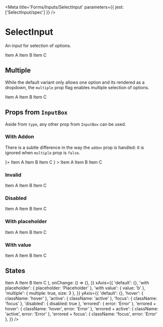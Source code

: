 

<Meta
  title='Forms/Inputs/SelectInput'
  parameters={{ jest: ['SelectInput/spec'] }}
/>

# SelectInput

An input for selection of options.

<Canvas>
  <Story name='Default'>
    <SelectInput>
      <SelectInput.Option value='a'>Item A</SelectInput.Option>
      <SelectInput.Option value='b'>Item B</SelectInput.Option>
      <SelectInput.Option value='c'>Item C</SelectInput.Option>
    </SelectInput>
  </Story>
</Canvas>

<ArgsTable of={SelectInput} />

## Multiple

While the default variant only allows one option and its rendered as a dropdown, the `multiple` prop flag enables
multiple selection of options.

<Canvas>
  <Story name='Multiple'>
    <SelectInput multiple htmlSize={3} value={['b', 'c']}>
      <SelectInput.Option value='a'>Item A</SelectInput.Option>
      <SelectInput.Option value='b'>Item B</SelectInput.Option>
      <SelectInput.Option value='c'>Item C</SelectInput.Option>
    </SelectInput>
  </Story>
</Canvas>

## Props from <LinkTo kind='Forms/InputBox' story='Default Story'>`InputBox`</LinkTo>

Aside from `type`, any other prop from <LinkTo kind='Forms/InputBox' story='Default Story'>`InputBox`</LinkTo> can be
used.

### With Addon

There is a subtle difference in the way the `addon` prop is handled: it is ignored when `multiple` prop is `false`.

<Canvas>
  <Story name='With Addon'>
    <SelectInput addon={<Icon name='discover' size='x20' />}>
      <SelectInput.Option value='a'>Item A</SelectInput.Option>
      <SelectInput.Option value='b'>Item B</SelectInput.Option>
      <SelectInput.Option value='c'>Item C</SelectInput.Option>
    </SelectInput>
  </Story>
</Canvas>

<Canvas>
  <Story name='Multiple With Addon'>
    <SelectInput
      multiple
      htmlSize={3}
      addon={<Icon name='discover' size='x20' />}
    >
      <SelectInput.Option value='a'>Item A</SelectInput.Option>
      <SelectInput.Option value='b'>Item B</SelectInput.Option>
      <SelectInput.Option value='c'>Item C</SelectInput.Option>
    </SelectInput>
  </Story>
</Canvas>

### Invalid

<Canvas>
  <Story name='Invalid'>
    <SelectInput error='Error'>
      <SelectInput.Option value='a'>Item A</SelectInput.Option>
      <SelectInput.Option value='b'>Item B</SelectInput.Option>
      <SelectInput.Option value='c'>Item C</SelectInput.Option>
    </SelectInput>
  </Story>
</Canvas>

### Disabled

<Canvas>
  <Story name='Disabled'>
    <SelectInput disabled>
      <SelectInput.Option value='a'>Item A</SelectInput.Option>
      <SelectInput.Option value='b'>Item B</SelectInput.Option>
      <SelectInput.Option value='c'>Item C</SelectInput.Option>
    </SelectInput>
  </Story>
</Canvas>

### With placeholder

<Canvas>
  <Story name='With Placeholder'>
    <SelectInput placeholder='Placeholder'>
      <SelectInput.Option value='a'>Item A</SelectInput.Option>
      <SelectInput.Option value='b'>Item B</SelectInput.Option>
      <SelectInput.Option value='c'>Item C</SelectInput.Option>
    </SelectInput>
  </Story>
</Canvas>

### With value

<Canvas>
  <Story name='With Value'>
    <SelectInput defaultValue='b'>
      <SelectInput.Option value='a'>Item A</SelectInput.Option>
      <SelectInput.Option value='b'>Item B</SelectInput.Option>
      <SelectInput.Option value='c'>Item C</SelectInput.Option>
    </SelectInput>
  </Story>
</Canvas>

## States

<Story name='States'>
  <PropsVariationSection
    component={SelectInput}
    common={{
      children: (
        <>
          <SelectInput.Option value='a'>Item A</SelectInput.Option>
          <SelectInput.Option value='b'>Item B</SelectInput.Option>
          <SelectInput.Option value='c'>Item C</SelectInput.Option>
        </>
      ),
      onChange: () => {},
    }}
    xAxis={{
      'default': {},
      'with placeholder': { placeholder: 'Placeholder' },
      'with value': { value: 'b' },
      'multiple': { multiple: true, size: 3 },
    }}
    yAxis={{
      'default': {},
      'hover': { className: 'hover' },
      'active': { className: 'active' },
      'focus': { className: 'focus' },
      'disabled': { disabled: true },
      'errored': { error: 'Error' },
      'errored + hover': { className: 'hover', error: 'Error' },
      'errored + active': { className: 'active', error: 'Error' },
      'errored + focus': { className: 'focus', error: 'Error' },
    }}
  />
</Story>
